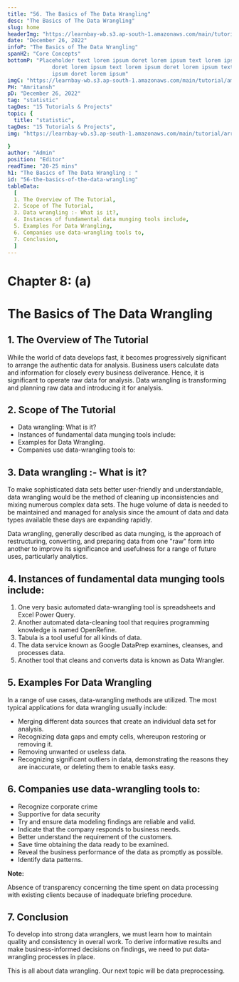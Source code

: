 ```yaml
---
title: "56. The Basics of The Data Wrangling"
desc: "The Basics of The Data Wrangling"
slug: home
headerImg: "https://learnbay-wb.s3.ap-south-1.amazonaws.com/main/tutorial/python.png"
date: "December 26, 2022"
infoP: "The Basics of The Data Wrangling"
spanH2: "Core Concepts"
bottomP: "Placeholder text lorem ipsum doret lorem ipsum text lorem ipsum
              doret lorem ipsum text lorem ipsum doret lorem ipsum text lorem
              ipsum doret lorem ipsum"
imgC: "https://learnbay-wb.s3.ap-south-1.amazonaws.com/main/tutorial/amritansh.png"
PH: "Amritansh"
pD: "December 26, 2022"
tag: "statistic"
tagDes: "15 Tutorials & Projects"
topic: {
  title: "statistic",
tagDes: "15 Tutorials & Projects",
img: "https://learnbay-wb.s3.ap-south-1.amazonaws.com/main/tutorial/arrow.png"

}
author: "Admin"
position: "Editor"
readTime: "20-25 mins"
h1: "The Basics of The Data Wrangling : "
id: "56-the-basics-of-the-data-wrangling"
tableData:
  [
  1. The Overview of The Tutorial, 
  2. Scope of The Tutorial,  
  3. Data wrangling :- What is it?,  
  4. Instances of fundamental data munging tools include, 
  5. Examples For Data Wrangling,
  6. Companies use data-wrangling tools to,
  7. Conclusion,
  ]
---
```



# **Chapter 8: (a)**


# **The Basics of The Data Wrangling**


## 1. The Overview of The Tutorial

While the world of data develops fast, it becomes progressively significant to arrange the authentic data for analysis. Business users calculate data and information for closely every business deliverance. Hence, it is significant to operate raw data for analysis. Data wrangling is transforming and planning raw data and introducing it for analysis.


## 2. Scope of The Tutorial



* Data wrangling: What is it?
* Instances of fundamental data munging tools include:
* Examples for Data Wrangling.
* Companies use data-wrangling tools to:


## 3. Data wrangling :- What is it?

To make sophisticated data sets better user-friendly and understandable, data wrangling would be the method of cleaning up inconsistencies and mixing numerous complex data sets. The huge volume of data is needed to be maintained and managed for analysis since the amount of data and data types available these days are expanding rapidly.

Data wrangling, generally described as data munging, is the approach of restructuring, converting, and preparing data from one "raw" form into another to improve its significance and usefulness for a range of future uses, particularly analytics.


## 4. Instances of fundamental data munging tools include:



1. One very basic automated data-wrangling tool is spreadsheets and Excel Power Query.
2. Another automated data-cleaning tool that requires programming knowledge is named OpenRefine.
3. Tabula is a tool useful for all kinds of data.
4. The data service known as Google DataPrep examines, cleanses, and processes data.
5. Another tool that cleans and converts data is known as Data Wrangler.


## 5. Examples For Data Wrangling 

In a range of use cases, data-wrangling methods are utilized. The most typical applications for data wrangling usually include:



* Merging different data sources that create an individual data set for analysis.
* Recognizing data gaps and empty cells, whereupon restoring or removing it.
* Removing unwanted or useless data.
* Recognizing significant outliers in data, demonstrating the reasons they are inaccurate, or deleting them to enable tasks easy.


## 6. Companies use data-wrangling tools to:



* Recognize corporate crime
* Supportive for data security
* Try and ensure data modeling findings are reliable and valid.
* Indicate that the company responds to business needs.
* Better understand the requirement of the customers.
* Save time obtaining the data ready to be examined.
* Reveal the business performance of the data as promptly as possible.
* Identify data patterns.


**Note:**

Absence of transparency concerning the time spent on data processing with existing clients because of inadequate briefing procedure.


## 7. Conclusion

To develop into strong data wranglers, we must learn how to maintain quality and consistency in overall work. To derive informative results and make business-informed decisions on findings, we need to put data-wrangling processes in place.

This is all about data wrangling. Our next topic will be data preprocessing.



